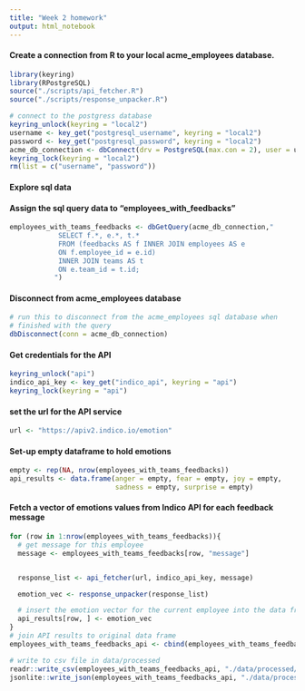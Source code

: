 ```yaml
---
title: "Week 2 homework"
output: html_notebook
---
```


#### Create a connection from R to your local acme_employees database.
```r
library(keyring)
library(RPostgreSQL) 
source("./scripts/api_fetcher.R")
source("./scripts/response_unpacker.R")

# connect to the postgress database
keyring_unlock(keyring = "local2")
username <- key_get("postgresql_username", keyring = "local2")
password <- key_get("postgresql_password", keyring = "local2")
acme_db_connection <- dbConnect(drv = PostgreSQL(max.con = 2), user = username, password = password, dbname = "acme_employees", host = "localhost")
keyring_lock(keyring = "local2")
rm(list = c("username", "password"))
```
  
#### Explore sql data

#### Assign the sql query data to "employees_with_feedbacks"
```r
employees_with_teams_feedbacks <- dbGetQuery(acme_db_connection,"
            SELECT f.*, e.*, t.* 
            FROM (feedbacks AS f INNER JOIN employees AS e
            ON f.employee_id = e.id)
            INNER JOIN teams AS t 
            ON e.team_id = t.id;
           ")
```
  
#### Disconnect from acme_employees database
```r
# run this to disconnect from the acme_employees sql database when 
# finished with the query
dbDisconnect(conn = acme_db_connection)
```
  
#### Get credentials for the API
```r
keyring_unlock("api")
indico_api_key <- key_get("indico_api", keyring = "api")
keyring_lock(keyring = "api")
```
  
#### set the url for the API service
```r
url <- "https://apiv2.indico.io/emotion"
```
  
#### Set-up empty dataframe to hold emotions
```r
empty <- rep(NA, nrow(employees_with_teams_feedbacks))
api_results <- data.frame(anger = empty, fear = empty, joy = empty,
                          sadness = empty, surprise = empty)
```
  
#### Fetch a vector of emotions values from Indico API for each feedback message
```r

for (row in 1:nrow(employees_with_teams_feedbacks)){
  # get message for this employee
  message <- employees_with_teams_feedbacks[row, "message"]


  response_list <- api_fetcher(url, indico_api_key, message)

  emotion_vec <- response_unpacker(response_list)

  # insert the emotion vector for the current employee into the data frame
  api_results[row, ] <- emotion_vec
}
# join API results to original data frame
employees_with_teams_feedbacks_api <- cbind(employees_with_teams_feedbacks, api_results)

```

```r
# write to csv file in data/processed
readr::write_csv(employees_with_teams_feedbacks_api, "./data/processed/employees_with_teams_feedbacks.csv")
jsonlite::write_json(employees_with_teams_feedbacks_api, "./data/processed/employees_with_teams_feedbacks.json")
```
